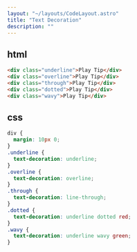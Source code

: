 ```yaml
---
layout: "~/layouts/CodeLayout.astro"
title: "Text Decoration"
description: ""
---
```


## html

```html
<div class="underline">Play Tip</div>
<div class="overline">Play Tip</div>
<div class="through">Play Tip</div>
<div class="dotted">Play Tip</div>
<div class="wavy">Play Tip</div>
```

## css

```css
div {
  margin: 10px 0;
}
.underline {
  text-decoration: underline;
}
.overline {
  text-decoration: overline;
}
.through {
  text-decoration: line-through;
}
.dotted {
  text-decoration: underline dotted red;
}
.wavy {
  text-decoration: underline wavy green;
}
```
